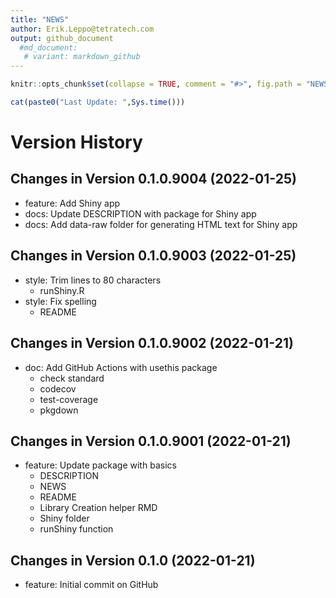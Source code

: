 ```yaml
---
title: "NEWS"
author: Erik.Leppo@tetratech.com
output: github_document
  #md_document:
   # variant: markdown_github
---
```


<!-- NEWS.md is generated from NEWS.Rmd. Please edit that file -->

```r
knitr::opts_chunk$set(collapse = TRUE, comment = "#>", fig.path = "NEWS-")
```

```r
cat(paste0("Last Update: ",Sys.time()))
```

# Version History

## Changes in Version 0.1.0.9004 (2022-01-25)

* feature: Add Shiny app
* docs: Update DESCRIPTION with package for Shiny app
* docs: Add data-raw folder for generating HTML text for Shiny app

## Changes in Version 0.1.0.9003 (2022-01-25)

* style: Trim lines to 80 characters
    + runShiny.R
* style: Fix spelling
    + README

## Changes in Version 0.1.0.9002 (2022-01-21)

* doc: Add GitHub Actions with usethis package
    + check standard
    + codecov
    + test-coverage
    + pkgdown

## Changes in Version 0.1.0.9001 (2022-01-21)

* feature: Update package with basics
    + DESCRIPTION
    + NEWS
    + README
    + Library Creation helper RMD
    + Shiny folder
    + runShiny function

## Changes in Version 0.1.0 (2022-01-21)

* feature: Initial commit on GitHub

    
